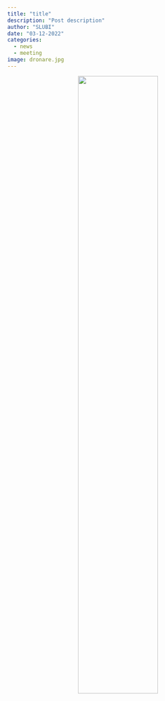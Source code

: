 ```yaml
---
title: "title"
description: "Post description"
author: "SLUBI"
date: "03-12-2022"
categories:
  - news
  - meeting
image: dronare.jpg
---
```



<center>
![](dronare.jpg){#id .class width=60%}